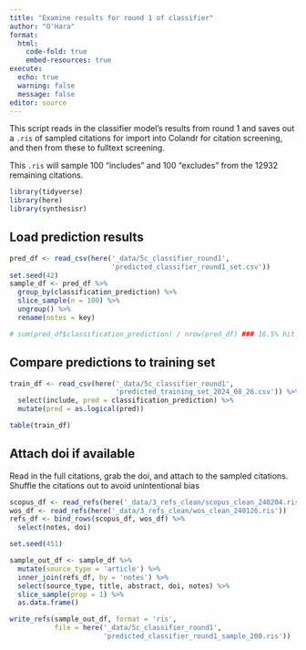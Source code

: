 ```yaml
---
title: "Examine results for round 1 of classifier"
author: "O'Hara"
format: 
  html:
    code-fold: true
    embed-resources: true
execute:
  echo: true
  warning: false
  message: false
editor: source
---
```


This script reads in the classifier model's results from round 1 and saves out a `.ris` of sampled citations for import into Colandr for citation screening, and then from these to fulltext screening.  

This `.ris` will sample 100 "includes" and 100 "excludes" from the 12932 remaining citations.

```r
library(tidyverse)
library(here)
library(synthesisr)
```

## Load prediction results

```r
pred_df <- read_csv(here('_data/5c_classifier_round1', 
                         'predicted_classifier_round1_set.csv')) 
set.seed(42)
sample_df <- pred_df %>%
  group_by(classification_prediction) %>%
  slice_sample(n = 100) %>%
  ungroup() %>%
  rename(notes = key)

# sum(pred_df$classification_prediction) / nrow(pred_df) ### 16.5% hit rate far higher than likely
```

## Compare predictions to training set

```r
train_df <- read_csv(here('_data/5c_classifier_round1', 
                          'predicted_training_set_2024_08_26.csv')) %>%
  select(include, pred = classification_prediction) %>%
  mutate(pred = as.logical(pred))

table(train_df)
```

## Attach doi if available

Read in the full citations, grab the doi, and attach to the sampled citations.  Shuffle the citations out to avoid unintentional bias

```r
scopus_df <- read_refs(here('_data/3_refs_clean/scopus_clean_240204.ris'))
wos_df <- read_refs(here('_data/3_refs_clean/wos_clean_240126.ris'))
refs_df <- bind_rows(scopus_df, wos_df) %>%
  select(notes, doi)

set.seed(451)

sample_out_df <- sample_df %>%
  mutate(source_type = 'article') %>%
  inner_join(refs_df, by = 'notes') %>%
  select(source_type, title, abstract, doi, notes) %>%
  slice_sample(prop = 1) %>%
  as.data.frame()

write_refs(sample_out_df, format = 'ris', 
           file = here('_data/5c_classifier_round1',
                       'predicted_classifier_round1_sample_200.ris'))
```


